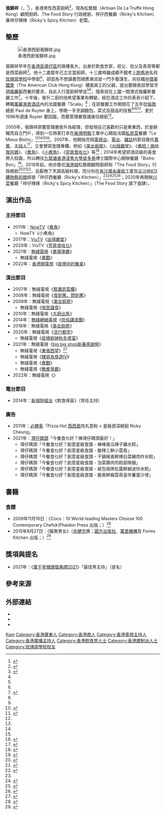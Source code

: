{{Infobox person
| name                = 張錦祥
| native_name         = Ricky Cheung Kam Cheung
| native_name_lang    = en
| image               = 張錦祥.jpg
| caption             = 應《[[U_Magazine|U Magazine]]》分享煮食心得
| image_size          = 200px
| signature           = 張錦祥簽名.svg
| signature_size      = 200px
| real_name           = 
| birth_date          = {{Birth date and age|1961|12|27}}
| place of birth      =  
| death_date          = 
| death_place         = 
| death_cause         = 
| residence           = 
| nationality         = {{CNHK}}
| ancestor            = [[廣東|廣東]]
| ethnicity           = [[漢族|漢族]]
| language            = [[粵語|粵語]]、[[英語|英語]]、[[普通話|普通話]]、[[法語|法語]]
| education           = 初中
| alma_mater          = [[玫瑰崗學校|玫瑰崗學校]]（中學部）
| occupation          = [[西菜|西菜]]廚師、[[商人|商人]]
| years_active        = 1975年至今
| era                 = 1970年代至今
| organization        = 「Scala」西餐廳（1984至2006年）<br>「Le Mieux Bistro」[[私房菜|私房菜]]（2006至2014年）<br>「Bistro Bon」西餐廳（2014至2018年）<br>松藝館（2018年至今）<br>The Food Story（2018年至今）<br>祥仔西餐廳（2019年至今）<br>祥仔辣辣（2020年至今）
| parents             =
| relatives           =
| spouse              = 已婚
| children            = 
| style               = [[香港飲食|港式融合菜]]
| influences          =  Paul de Ruyter（[[倫敦|倫敦]]總廚）
}}

'''張錦祥'''（{{lang-en|Ricky Cheung Kam Cheung}}，{{bd|1961年|12月27日}}<ref name="【淑梅足跡】「花衫大少」名廚Ricky">{{Cite news |url=http://paper.wenweipo.com/2020/03/31/CF2003310004.htm |title=【淑梅足跡】「花衫大少」名廚 Ricky |publisher=[[香港文匯報|香港文匯報]] |date=2020-03-31 |access-date=2021-01-03}}</ref>），香港男性西菜廚師<ref name=R0>{{Cite news |url=https://restaurant.eatsmart.gov.hk/b5/pdf.aspx?file_code=cooksmart11_tc&page=35 |title=衞生署星級有營食肆運動 第35頁 |publisher=[[衞生署_(香港)|衞生署]] |date=2018-05-02 |accessdate=2021-01-04}}</ref>，現為松藝館（Artisan De La Truffe Hong Kong）顧問廚師、The Food Story 行政總廚、祥仔西餐廳（Ricky's Kitchen）兼祥仔辣辣（Ricky's Spicy Kitchen）老闆。

== 簡歷 ==
[[File:香港西廚張錦祥.jpg|right]]

張錦祥早年在[[香港島|香港島]][[灣仔區|灣仔區]]的唐樓長大，出身於飲食世家，叔父、伯父及表哥等都是西菜廚師<ref name=R1>{{Cite news |url=http://the-sun.on.cc/cnt/news/20111121/00410_010.html |title=SUN 世代：愛上廚房 「煮」宰快樂 |publisher=[[太陽報_(香港)|太陽報]] |date=2011-11-21 |accessdate=2021-01-04 |archive-date=2011-11-24 |archive-url=https://web.archive.org/web/20111124190906/http://the-sun.on.cc/cnt/news/20111121/00410_010.html |dead-url=yes }}</ref>。他十二歲那年已立志當廚師，十三歲時雖成績不錯考上[[跑馬地|跑馬地]]名校[[玫瑰崗學校|玫瑰崗學校]]中學部<ref name="【淑梅足跡】「花衫大少」名廚Ricky" />，卻因為不想讀書而順應潮流習一門手藝謀生，向任職[[中環|中環]][[美國會|美國會]]（The American Club Hong Kong）樓面員工的父親，提出要跟表叔學習烹調[[俄羅斯|俄羅斯]]西餐的要求，自此入行當廚師學徒<ref name="【淑梅足跡】「花衫大少」名廚Ricky" /><ref name=R1/>，隨表叔在[[上環|上環]]一間港式俄羅斯餐廳工作<ref name="【大廚張錦祥專訪1】">{{Cite news |url=https://www.mpweekly.com/entertainment/blogger/shall-we-talk/20210920-281597 |title=【大廚張錦祥專訪1】介紹周潤發食豬雜 13歲輟學惡補英文成名廚 |publisher=[[明報周刊|明報周刊]] |date=2021-09-20 |accessdate=2021-09-20 |archive-date=2021-09-21 |archive-url=https://web.archive.org/web/20210921020247/https://www.mpweekly.com/entertainment/blogger/shall-we-talk/20210920-281597 |dead-url=no }}</ref>。十年後，晉升二廚的他希望事業有轉變，經在酒店工作的表哥介紹下，轉職[[萬麗海景酒店|萬麗海景酒店]]內的法國餐廳「Scala」<ref name="【大廚張錦祥專訪1】"/>；在該餐廳工作期間花了五年從[[倫敦|倫敦]]總廚 Paul de Ruyter 身上，學曉一手烹調麵包、菜式及甜品的技藝<ref name=R1/><ref>{{Cite news |url=http://www2.news.sina.com.hk/news/23/1/1/2041418/1.html |title=花恤大廚 Ricky 煮宰快樂 |publisher=[[東方日報_(香港)|東方日報]] |date=2011-03-11 |accessdate=2021-01-04}}</ref><ref>{{Cite news |url=http://the-sun.on.cc/cnt/news/20111121/00410_011.html |title=SUN 世代：恩師教路：學懂尊重食物 |publisher=太陽報 |date=2011-11-21 |accessdate=2021-01-04 |archive-date=2011-11-24 |archive-url=https://web.archive.org/web/20111124190912/http://the-sun.on.cc/cnt/news/20111121/00410_011.html |dead-url=yes }}</ref>，更於1996年適逢 Ruyter 要回國，而獲管理層賞識接任總廚<ref name="【大廚張錦祥專訪1】"/>。

2005年，張錦祥原獲管理層晉升為經理，但發現自己喜歡的只是煮東西，於是辭職而自立門戶，得到一位熟客打本在[[柴灣|柴灣]][[明報|明報]]工業中心開設法國[[私房菜|私房菜]]餐廳「Le Mieux Bistro」<ref name="【淑梅足跡】「花衫大少」名廚Ricky" /><ref name=R0/><ref name="【大廚張錦祥專訪1】"/><ref>{{Cite news |url=https://hd.stheadline.com/news/columns/48/20111217/171838/%E5%B0%88%E6%AC%84-%E8%91%89Sir%E9%A3%9F%E7%B6%93-Le-Mieux-Bistro-%E9%A3%9FRicky-Cheung-%E7%9A%84-%E5%B0%8F%E9%A4%A8-%E6%B3%95%E5%9C%8B%E8%8F%9C |title=葉 Sir 食經 ——「Le Mieux Bistro」 食 Ricky Cheung  的「小館」法國菜 |publisher=[[頭條日報|頭條日報]] |date=2011-12-17 |accessdate=2021-01-04}}</ref>。2007年，他開始亮相[[電視台|電視台]]、[[電台|電台]]、[[雜誌|雜誌]]的節目擔任[[嘉賓|嘉賓]]、[[主持人|主持人]]<ref name="【大廚張錦祥專訪2】">{{Cite news |url=https://www.mpweekly.com/entertainment/focus/local/20210921-281619 |title=【大廚張錦祥專訪2】煮內臟俾蔡瀾食 做廚師難回家吃飯要犧牲 |publisher=明報周刊 |date=2021-09-21 |accessdate=2021-09-22 |archive-date=2021-09-23 |archive-url=https://web.archive.org/web/20210923101300/https://www.mpweekly.com/entertainment/focus/local/20210921-281619 |dead-url=no }}</ref>，又會撰寫食譜專欄，例如《[[美女廚房|美女廚房]]》、《[[出得廳堂|出得廳堂]]》、《[[煮吧！換咗我阿媽|煮吧！換咗我阿媽]]》、《[[煮角|煮角]]》、《[[小煮角|小煮角]]》、《[[究竟食咗乜|究竟食咗乜]]》等<ref>{{Cite news |url=http://happypama.mingpao.com/cfm/relation3.cfm?File=20111019/spea/oaa2.txt |title=星級名廚：愛煮也要愛吃 |publisher=[[明報|明報]] |date=2011-10-19 |accessdate=2021-01-04}}{{Dead link|date=2018年7月 |bot=InternetArchiveBot |fix-attempted=no }}</ref>；2014年希望把酒店級的美食帶入校園，所以轉往[[九龍塘|九龍塘]][[香港浸會大學|香港浸會大學]][[吳多泰|吳多泰]]博士國際中心開辦餐廳「Bistro Bon」<ref>{{Cite news |url=http://the-sun.on.cc/cnt/lifestyle/20141013/00479_001.html |title=名廚 Ricky 入 U 賣靚菜 |publisher=太陽報 |date=2014-10-13 |accessdate=2021-09-20 |archive-date=2021-09-20 |archive-url=https://web.archive.org/web/20210920213003/http://the-sun.on.cc/cnt/lifestyle/20141013/00479_001.html |dead-url=no }}</ref>。2018年起，他亦擔任[[海港城|海港城]]松藝館顧問廚師和「The Food Story」行政總廚<ref>{{Cite news |url=http://presscentre.asia/all-press-releases/-artisan-de-la-truffe |title=以矜貴松露伴維港海景 Artisan de la Truffe「松藝館」正式進駐海港城 |publisher=Press Centre Asia |date=2018-10-15 |accessdate=2021-01-04}}</ref><ref>{{Cite news |url=https://powerup.mingpao.com/%E5%93%81%E5%91%B337-steakhouse-bar-%E6%98%9F%E7%B4%9A%E5%90%8D%E5%BB%9A%E5%BC%B5%E9%8C%A6%E7%A5%A5-%E9%BA%A5%E8%8F%AF%E7%AB%A0-%E7%B4%B0%E8%AB%87%E9%A3%B2%E9%A3%9F%E4%BA%BA%E7%94%9F/ |title=品味37 Steakhouse & Bar 星級名廚張錦祥 × 麥華章 細談飲食人生 |publisher=[[明報|生活Power Up]] |date=2021-03-21 |accessdate=2021-09-22 |archive-date=2021-09-22 |archive-url=https://web.archive.org/web/20210922023903/https://powerup.mingpao.com/%e5%93%81%e5%91%b337-steakhouse-bar-%e6%98%9f%e7%b4%9a%e5%90%8d%e5%bb%9a%e5%bc%b5%e9%8c%a6%e7%a5%a5-%e9%ba%a5%e8%8f%af%e7%ab%a0-%e7%b4%b0%e8%ab%87%e9%a3%b2%e9%a3%9f%e4%ba%ba%e7%94%9f/ |dead-url=no }}</ref><ref>{{Cite news |url=https://topick.hket.com/article/2917432/%E3%80%90%E7%96%AB%E5%A2%83%E8%87%AA%E5%BC%B7%E3%80%91%E7%96%AB%E4%B8%8B%E9%A4%90%E5%BB%B3%E7%94%9F%E6%84%8F%E6%8C%AB%E4%BA%94%E6%88%90%E8%BD%89%E6%94%BB%E4%BD%8F%E5%AE%85%E5%8D%80%E3%80%80%E8%A1%8C%E6%94%BF%E7%B8%BD%E5%BB%9ARicky%EF%BC%9A%E5%BE%97%E5%A5%B3%E6%80%A7%E9%A3%9F%E5%AE%A2%E5%BE%97%E5%A4%A9%E4%B8%8B |title=【疫境自強】疫下餐廳生意挫五成轉攻住宅區　行政總廚Ricky：得女性食客得天下 |publisher=[[香港經濟日報|香港經濟日報]] |date=2021-03-29 |accessdate=2021-09-22 |archive-date=2021-09-22 |archive-url=https://web.archive.org/web/20210922022358/https://topick.hket.com/article/2917432/%E3%80%90%E7%96%AB%E5%A2%83%E8%87%AA%E5%BC%B7%E3%80%91%E7%96%AB%E4%B8%8B%E9%A4%90%E5%BB%B3%E7%94%9F%E6%84%8F%E6%8C%AB%E4%BA%94%E6%88%90%E8%BD%89%E6%94%BB%E4%BD%8F%E5%AE%85%E5%8D%80%E3%80%80%E8%A1%8C%E6%94%BF%E7%B8%BD%E5%BB%9ARicky%EF%BC%9A%E5%BE%97%E5%A5%B3%E6%80%A7%E9%A3%9F%E5%AE%A2%E5%BE%97%E5%A4%A9%E4%B8%8B |dead-url=no }}</ref>，且厭倦了烹調高級料理，而分別在[[長沙灣|長沙灣]][[永康街|永康街]]工廈及[[尖沙咀|尖沙咀]][[K11購物藝術館|K11購物藝術館]]經營「祥仔西餐廳（Ricky's Kitchen）」<ref name="【大廚張錦祥專訪2】"/><ref>{{Cite news |url=https://etw.nextdigital.com.hk/article/3_59440715/%E9%95%B7%E6%B2%99%E7%81%A3%E5%B7%A5%E5%BB%88%E8%A5%BF%E9%A4%90-%E5%90%8D%E5%BB%9ARicky%E4%B8%BB%E7%90%86-%E9%AE%AE%E7%B2%9F%E7%B1%B3%E7%9C%9F%E6%98%9F%E6%96%91%E9%A3%AF-%E6%96%B0%E9%AE%AE%E9%BB%83%E6%B2%99%E8%B1%AC%E8%86%B6%E9%80%9A%E7%B2%89%E7%84%A1%E5%BE%97%E8%BC%B8/1 |title=【長沙灣工廈西餐】名廚 Ricky 主理 鮮粟米真星斑飯 新鮮黃沙豬膶通粉無得輸 |publisher=[[飲食男女_(雜誌)|飲食男女]] |date=2019-04-06 |accessdate=2021-01-04 |archive-date=2020-08-11 |archive-url=https://web.archive.org/web/20200811001028/https://etw.nextdigital.com.hk/article/3_59440715/%E9%95%B7%E6%B2%99%E7%81%A3%E5%B7%A5%E5%BB%88%E8%A5%BF%E9%A4%90-%E5%90%8D%E5%BB%9ARicky%E4%B8%BB%E7%90%86-%E9%AE%AE%E7%B2%9F%E7%B1%B3%E7%9C%9F%E6%98%9F%E6%96%91%E9%A3%AF-%E6%96%B0%E9%AE%AE%E9%BB%83%E6%B2%99%E8%B1%AC%E8%86%B6%E9%80%9A%E7%B2%89%E7%84%A1%E5%BE%97%E8%BC%B8/1 }}</ref><ref>{{Cite news |url=https://hk.news.yahoo.com/%E5%B0%96%E6%B2%99%E5%92%80%E7%BE%8E%E9%A3%9F-%E7%A5%A5%E4%BB%94-%E6%87%B7%E8%88%8A%E6%B8%AF%E5%BC%8F%E8%A5%BF%E9%A4%90-%E7%BE%85%E5%AE%8B%E6%B9%AF-%E8%B1%AC%E6%89%92%E9%A3%AF-223018226.html |title=【尖沙咀美食】星級懷舊港式西餐？兩日兩夜羅宋湯/超厚脆脆豬扒飯 |publisher=[[雅虎香港|雅虎香港]] |date=2020-02-13 |accessdate=2021-01-04 |archive-date=2021-06-24 |archive-url=https://web.archive.org/web/20210624233810/https://hk.news.yahoo.com/%E5%B0%96%E6%B2%99%E5%92%80%E7%BE%8E%E9%A3%9F-%E7%A5%A5%E4%BB%94-%E6%87%B7%E8%88%8A%E6%B8%AF%E5%BC%8F%E8%A5%BF%E9%A4%90-%E7%BE%85%E5%AE%8B%E6%B9%AF-%E8%B1%AC%E6%89%92%E9%A3%AF-223018226.html }}</ref><ref>{{Cite news |url=https://hd.stheadline.com/life/food/20200717/585186/%E7%94%9F%E6%B4%BB%E6%B6%88%E8%B2%BB-Food-%E8%A5%BF%E9%A4%90%E5%90%8D%E5%BB%9A-%E6%BD%AE%E7%83%B9%E8%BE%A3%E8%86%B3 |title=西餐名廚 潮烹辣膳 |publisher=頭條日報 |date=2020-07-17 |accessdate=2021-01-04 |archive-date=2020-07-28 |archive-url=https://web.archive.org/web/20200728042222/https://hd.stheadline.com/life/food/20200717/585186/%E7%94%9F%E6%B4%BB%E6%B6%88%E8%B2%BB-Food-%E8%A5%BF%E9%A4%90%E5%90%8D%E5%BB%9A-%E6%BD%AE%E7%83%B9%E8%BE%A3%E8%86%B3 }}</ref>；2020年再開辦[[川菜|川菜]]餐廳「祥仔辣辣（Ricky's Spicy Kitchen）」（The Food Story 旗下食肆）。

== 演出作品 ==
=== 主持節目 ===
* 2011年：[[NowTV|NowTV]]《[[煮角|煮角]]》
** NowTV《小煮角》
* 2017年：[[ViuTV|ViuTV]]《[[出得廳堂|出得廳堂]]》
* 2020年：ViuTV《[[究竟食咗乜|究竟食咗乜]]》
* 2021年：[[無綫電視|無綫電視]]《[[煮場爭霸|煮場爭霸]]》
** 無綫電視《[[煮戰|煮戰]]》
* 2022年：[[香港開電視|香港開電視]]《[[疫境中的餐桌|疫境中的餐桌]]》

=== 演出節目 ===
* 2007年：無綫電視《[[蔡瀾逛菜欄|蔡瀾逛菜欄]]》
* 2008年：無綫電視《[[食到篤、問到篤|食到篤、問到篤]]》
* 2009年：無綫電視《[[美女廚房_(第二輯)|美女廚房]]》
** 無綫電視《[[咁至識食|咁至識食]]》
* 2010年：無綫電視《[[大廚出馬|大廚出馬]]》
* 2014年：[[無綫網絡電視|無綫網絡電視]]《[[低俗講波團|低俗講波團]]》
* 2018年：無綫電視《[[美女廚房_(第三輯)|美女廚房]]》
* 2020年：無綫電視《[[流行都市|流行都市]]》
** 無綫電視《[[疫境廚神秋冬盛宴|疫境廚神秋冬盛宴]]》
* 2021年：無綫電視《[[big_big_shop|big big shop新春感謝祭]]》
** 無綫電視《[[東張西望|東張西望]]》<ref>{{Cite web |url=https://archive.vn/H5OAn |title=《東張西望》：2021.02.03 - 蘿蔔糕新食法 |work=[[無綫電視|無綫電視]] |date=2021-02-03 |accessdate=2021-02-03 |archive-date=2021-02-03 |archive-url=https://archive.today/20210203122151/https://programme.tvb.com/variety/scoop/episode/20210203/ }}</ref>
** 無綫電視《[[輝哥為食遊IV|輝哥為食遊IV]]》
** 無綫電視《[[煮戰|煮戰]]》
** 無綫電視《[[教煮爭霸|教煮爭霸]]》
* 2022年：無綫電視《{{link-yue|職工頭圍用膳|職工頭圍用膳}}》

=== 電台節目 ===
* 2014年：[[新城財經台|新城財經台]]《飲食得喜》（常任主持）

=== 廣告 ===
* 2011年：[[必勝客|必勝客]]「Pizza Hut [[西西里|西西里]]肉丸意粉 × 星級資深總廚 Ricky Cheung」
* 2021年：[[灣仔碼頭|灣仔碼頭]]「今餐食乜好？揀灣仔碼頭最好！」
** 灣仔碼頭「今餐食乜好？創意星級食譜 - 棒棒黃瓜辣子雞水餃」
** 灣仔碼頭「今餐食乜好？創意星級食譜 - 酸辣三鮮小雲吞」
** 灣仔碼頭「今餐食乜好？創意星級食譜 - 干鍋椒香鮮辣白菜豬肉炸水餃」
** 灣仔碼頭「今餐食乜好？創意星級食譜 - 泡菜豚肉煎餃部隊鍋」
** 灣仔碼頭「今餐食乜好？創意星級食譜 - 紙包焗黑松露鮮蝦迷你水餃」
** 灣仔碼頭「今餐食乜好？創意星級食譜 - 脆香鮮蝦雲吞皇伴薯蛋沙律」

== 書籍 ==
=== 食譜 ===
* 2009年11月16日：《Coco：10 World-leading Masters Choose 100 Contemporary Chefs》（Phaidon Press 出版；{{ISBN|9780714859576}}）<ref>{{Cite news |url=https://archive.vn/Ueysz |title=100個世界名廚食譜 |publisher=[[香港蘋果日報|香港蘋果日報]] |date=2009-11-27 |accessdate=2021-01-04 |archive-date=2021-01-04 |archive-url=https://archive.today/20210104051233/https://hk.appledaily.com/skipped-hk/20091127/HZPOWWXPWUGELPA55DN2QGQFTM/ }}</ref>
* 2015年8月27日：《飯聚男女》（[[余健志|余健志]]撰；[[圓方出版社|圓方出版社]]、[[萬里機構|萬里機構]]及 Forms Kitchen 出版；{{ISBN|9789888237579}}）<ref>{{Cite news |url=https://paper.hket.com/article/673391/Jacky%20Yu%E5%87%BA%E9%A3%9F%E8%AD%9C%2035%E5%90%8D%E5%AE%B6%E5%8A%A9%E9%99%A3 |title=Jacky Yu 出食譜 35名家助陣 |publisher=[[香港經濟日報|香港經濟日報]] |date=2015-08-26 |accessdate=2021-01-04}}</ref>

== 獎項與提名 ==
* 2021年：《[[萬千星輝頒獎典禮2021|萬千星輝頒獎典禮2021]]》「最佳男主持」（提名）

== 參考來源 ==
{{reflist|2}}

== 外部連結 ==
* {{Facebook|chefrickycheung}}
* {{Instagram|chefrickycheung}}
* {{Youtube|channel=UCnRAYsxHxDsVrsLP6oi4XEQ|Towngas Cooking 煤氣教煑}}

{{DEFAULTSORT:Cheung}}
[[Category:張姓|Kam]]
[[Category:香港廣東人|Category:香港廣東人]]
[[Category:香港商人|Category:香港商人]]
[[Category:香港電視主持人|Category:香港電視主持人]]
[[Category:香港廣播主持人|Category:香港廣播主持人]]
[[Category:香港飲食界人士|Category:香港飲食界人士]]
[[Category:香港建制派人士|Category:香港建制派人士]]
[[Category:玫瑰崗學校校友|Category:玫瑰崗學校校友]]